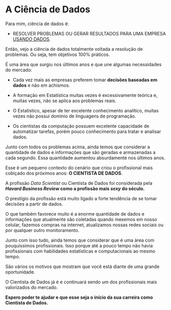 # A Ciência de Dados 

Para mim, ciência de dados é:

- RESOLVER PROBLEMAS OU GERAR RESULTADOS PARA UMA EMPRESA <u>USANDO DADOS</u>.

Então, vejo a ciência de dados totalmente voltada a resolução de problemas. Ou seja, tem objetivos 100% práticos. 

É uma área que surgiu nos últimos anos e que une algumas necessidades do mercado:

- Cada vez mais as empresas preferem tomar **decisões baseadas em dados** e não em achismos.

- A formação em Estatística muitas vezes é excessivamente teórica e, muitas vezes, não se aplica aos problemas reais.

- O Estatístico, apesar de ter excelente conhecimento analítico, muitas vezes não possui domínio de linguagens de programação.

- Os cientistas da computação possuem excelente capacidade de automatizar tarefas, porém pouco conhecimento para tratar e analisar dados.

Junto com todos os problemas acima, ainda temos que considerar a quantidade de dados e informações que são geradas e armazenadas a cada segundo. Essa quantidade aumentou absurdamente nos últimos anos.

Esse é um pequeno contexto do cenário que criou o profissional mais cobiçado dos próximos anos: **O CIENTISTA DE DADOS**.

A profissão *Data Scientist* ou Cientista de Dados foi considerada pela ***Havard Business Review* como a profissão mais *sexy* do século.**

O prestígio da profissão está muito ligado a forte tendência de se tomar decisões a partir de dados. 

O que também favorece muito é a enorme quantidade de dados e informações que atualmente são coletadas quando mexemos em nosso celular, fazemos compras na internet, atualizamos nossas redes sociais ou por qualquer outro monitoramento. 

Junto com isso tudo, ainda temos que considerar que é uma área com pouquíssimos profissionais. Isso porque até a pouco tempo não havia profissionais com habilidades estatísticas e computacionais ao mesmo tempo.

São vários os motivos que mostram que você está diante de uma grande oportunidade.

O Cientista de Dados já é e continuará sendo um dos profissionais mais valorizados do mercado.

**Espero poder te ajudar e que esse seja o início da sua carreira como Cientista de Dados.**

